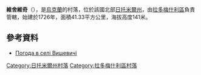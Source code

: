 {{coord|50|37|58|N|29|24|4|E|scale:30000|display=title}}

'''維舍維奇'''（{{lang-uk|Вишевичі}}），是[[烏克蘭|烏克蘭]]的村落，位於該國北部[[日托米爾州|日托米爾州]]，由[[拉多梅什利區|拉多梅什利區]]負責管轄，始建於1726年，面積41.33平方公里，海拔高度141米。

==參考資料==
* [http://weather.in.ua/ua/zhitomirskaja/3737 Погода в селі Вишевичі] {{Wayback|url=http://weather.in.ua/ua/zhitomirskaja/3737 |date=20160305115502 }}

{{DEFAULTSORT:Вишевичі}}
[[Category:日托米爾州村落|Category:日托米爾州村落]]
[[Category:拉多梅什利區村落|Category:拉多梅什利區村落]]


{{Zhytomyr-geo-stub}}